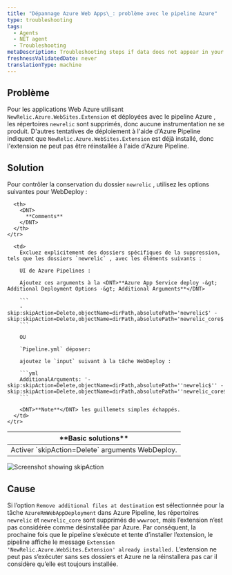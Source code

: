 ```yaml
---
title: "Dépannage Azure Web Apps\_: problème avec le pipeline Azure"
type: troubleshooting
tags:
  - Agents
  - NET agent
  - Troubleshooting
metaDescription: Troubleshooting steps if data does not appear in your app after you installed the New Relic .NET agent.
freshnessValidatedDate: never
translationType: machine
---
```


## Problème

Pour les applications Web Azure utilisant `NewRelic.Azure.WebSites.Extension` et déployées avec le pipeline Azure , les répertoires `newrelic` sont supprimés, donc aucune instrumentation ne se produit. D&apos;autres tentatives de déploiement à l&apos;aide d&apos;Azure Pipeline indiquent que `NewRelic.Azure.WebSites.Extension` est déjà installé, donc l&apos;extension ne peut pas être réinstallée à l&apos;aide d&apos;Azure Pipeline.

## Solution

Pour contrôler la conservation du dossier `newrelic` , utilisez les options suivantes pour WebDeploy :

<table>
  <thead>
    <tr>
      <th>
        <DNT>
          **Basic solutions**
        </DNT>
      </th>

      <th>
        <DNT>
          **Comments**
        </DNT>
      </th>
    </tr>
  </thead>

  <tbody>
    <tr>
      <td>
        Activer `skipAction=Delete` arguments WebDeploy.
      </td>

      <td>
        Excluez explicitement des dossiers spécifiques de la suppression, tels que les dossiers `newrelic` , avec les éléments suivants :

        UI de Azure Pipelines :

        Ajoutez ces arguments à la <DNT>**Azure App Service deploy -&gt; Additional Deployment Options -&gt; Additional Arguments**</DNT>

        ```
        -skip:skipAction=Delete,objectName=dirPath,absolutePath='newrelic$' -skip:skipAction=Delete,objectName=dirPath,absolutePath='newrelic_core$'
        ```

        OU

        `Pipeline.yml` déposer:

        ajoutez le `input` suivant à la tâche WebDeploy :

        ```yml
        AdditionalArguments: '-skip:skipAction=Delete,objectName=dirPath,absolutePath=''newrelic$'' -skip:skipAction=Delete,objectName=dirPath,absolutePath=''newrelic_core$'''
        ```

        <DNT>**Note**</DNT> les guillemets simples échappés.
      </td>
    </tr>
  </tbody>
</table>

<img title="Screenshot showing skipAction" alt="Screenshot showing skipAction" src="/images/apm_screenshot-crop_skipaction-in-azure-pipeline.webp" />

## Cause

Si l’option `Remove additional files at destination` est sélectionnée pour la tâche `AzureRmWebAppDeployment` dans Azure Pipeline, les répertoires `newrelic` et `newrelic_core` sont supprimés de `wwwroot`, mais l’extension n’est pas considérée comme désinstallée par Azure. Par conséquent, la prochaine fois que le pipeline s’exécute et tente d’installer l’extension, le pipeline affiche le message `Extension 'NewRelic.Azure.WebSites.Extension' already installed.` L’extension ne peut pas s’exécuter sans ses dossiers et Azure ne la réinstallera pas car il considère qu’elle est toujours installée.